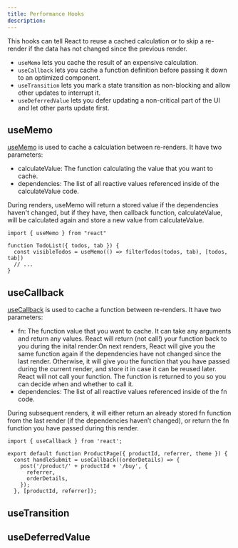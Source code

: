 ```yaml
---
title: Performance Hooks
description:
---
```


This hooks can tell React to reuse a cached calculation or to skip a re-render if the data has not changed since the previous render.

- `useMemo` lets you cache the result of an expensive calculation.
- `useCallback` lets you cache a function definition before passing it down to an optimized component.
- `useTransition` lets you mark a state transition as non-blocking and allow other updates to interrupt it.
- `useDeferredValue` lets you defer updating a non-critical part of the UI and let other parts update first.

## useMemo

[useMemo](https://react.dev/reference/react/useMemo) is used to cache a calculation between re-renders. It have two parameters:

- calculateValue: The function calculating the value that you want to cache.
- dependencies: The list of all reactive values referenced inside of the calculateValue code.

During renders, useMemo will return a stored value if the dependencies haven't changed, but if they have, then
callback function, calculateValue, will be calculated again and store a new value from calculateValue.

```tsx
import { useMemo } from "react"

function TodoList({ todos, tab }) {
  const visibleTodos = useMemo(() => filterTodos(todos, tab), [todos, tab])
  // ...
}
```

## useCallback

[useCallback](https://react.dev/reference/react/useCallback) is used to cache a function between re-renders. It have two parameters:

- fn: The function value that you want to cache. It can take any arguments and return any values. React will return (not call!) your function
  back to you during the inital render.On next renders, React will give you the same function again if the dependencies have not changed
  since the last render. Otherwise, it will give you the function that you have passed during the current render, and store it in case
  it can be reused later. React will not call your function. The function is returned to you so you can decide when and whether to call it.
- dependencies: The list of all reactive values referenced inside of the fn code.

During subsequent renders, it will either return an already stored fn function from the last render (if the dependencies haven’t changed), or return the fn function you have passed during this render.

```tsx
import { useCallback } from 'react';

export default function ProductPage({ productId, referrer, theme }) {
  const handleSubmit = useCallback((orderDetails) => {
    post('/product/' + productId + '/buy', {
      referrer,
      orderDetails,
    });
  }, [productId, referrer]);
```

## useTransition

## useDeferredValue
